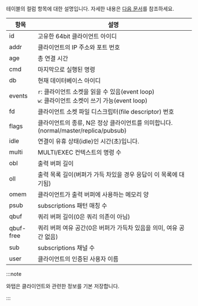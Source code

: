 <Cmdname sid="active_sessions" className="uitext" /> 테이블의 컬럼 항목에 대한 설명입니다. 자세한 내용은 [다음 문서](https://redis.io/commands/client-list/)를 참조하세요.

| 항목 | 설명 |
| -- | -- |
| id | 고유한 64bit 클라이언트 아이디 |
| addr | 클라이언트의 IP 주소와 포트 번호 |
| age | 총 연결 시간 |
| cmd | 마지막으로 실행된 명령 |
| db | 현재 데이터베이스 아이디 |
| events | `r`: 클라이언트 소켓을 읽을 수 있음(event loop)<br/>`w`: 클라이언트 소켓이 쓰기 가능(event loop) |
| fd | 클라이언트 소켓 파일 디스크립터(file descriptor) 번호 |
| flags | 클라이언트의 종류, N은 정상 클라이언트를 의미합니다. (normal/master/replica/pubsub) |
| idle | 연결이 유휴 상태(idle)인 시간(초)입니다. |
| multi | MULTI/EXEC 컨텍스트의 명령 수 |
| obl | 출력 버퍼 길이 |
| oll | 출력 목록 길이(버퍼가 가득 차있을 경우 응답이 이 목록에 대기됨)|
| omem | 클라이언트가 출력 버퍼에 사용하는 메모리 양 |
| psub | subscriptions 패턴 매칭 수 |
| qbuf | 쿼리 버퍼 길이(0은 쿼리 의존이 아님) |
| qbuf-free | 쿼리 버퍼 여유 공간(0은 버퍼가 가득차 있음을 의미, 여유 공간 없음) |
| sub | subscriptions 채널 수 |
| user | 클라이언트의 인증된 사용자 이름 |

:::note

와탭은 클라이언트와 관련한 정보를 기본 저장합니다.

:::